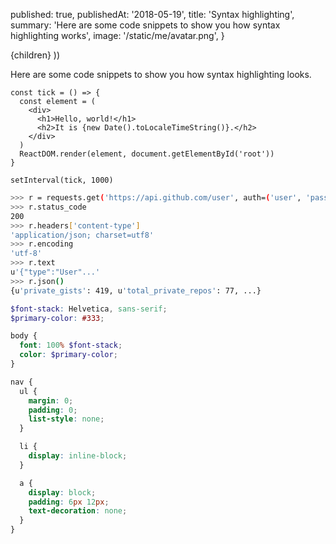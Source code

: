 
  published: true,
  publishedAt: '2018-05-19',
  title: 'Syntax highlighting',
  summary:
    'Here are some code snippets to show you how syntax highlighting works',
  image: '/static/me/avatar.png',
}

  <BlogPost path={router.pathname} meta={meta}>
    {children}
  </BlogPost>
))

Here are some code snippets to show you how syntax highlighting looks.

```js{4,5}
const tick = () => {
  const element = (
    <div>
      <h1>Hello, world!</h1>
      <h2>It is {new Date().toLocaleTimeString()}.</h2>
    </div>
  )
  ReactDOM.render(element, document.getElementById('root'))
}

setInterval(tick, 1000)
```

```bash
>>> r = requests.get('https://api.github.com/user', auth=('user', 'pass'))
>>> r.status_code
200
>>> r.headers['content-type']
'application/json; charset=utf8'
>>> r.encoding
'utf-8'
>>> r.text
u'{"type":"User"...'
>>> r.json()
{u'private_gists': 419, u'total_private_repos': 77, ...}
```

```scss
$font-stack: Helvetica, sans-serif;
$primary-color: #333;

body {
  font: 100% $font-stack;
  color: $primary-color;
}

nav {
  ul {
    margin: 0;
    padding: 0;
    list-style: none;
  }

  li {
    display: inline-block;
  }

  a {
    display: block;
    padding: 6px 12px;
    text-decoration: none;
  }
}
```
